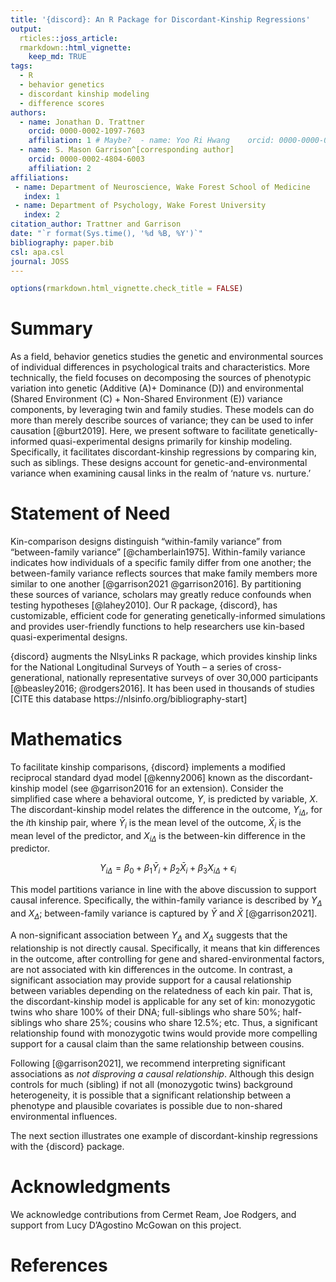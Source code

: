 ```yaml
---
title: '{discord}: An R Package for Discordant-Kinship Regressions'
output:
  rticles::joss_article:
  rmarkdown::html_vignette:
    keep_md: TRUE
tags:
  - R
  - behavior genetics
  - discordant kinship modeling
  - difference scores
authors:
  - name: Jonathan D. Trattner
    orcid: 0000-0002-1097-7603
    affiliation: 1 # Maybe?  - name: Yoo Ri Hwang    orcid: 0000-0000-0000-0000    affiliation: 2
  - name: S. Mason Garrison^[corresponding author]
    orcid: 0000-0002-4804-6003
    affiliation: 2
affiliations:
 - name: Department of Neuroscience, Wake Forest School of Medicine
   index: 1
 - name: Department of Psychology, Wake Forest University
   index: 2
citation_author: Trattner and Garrison
date: "`r format(Sys.time(), '%d %B, %Y')`"
bibliography: paper.bib
csl: apa.csl
journal: JOSS
---
```


```r
options(rmarkdown.html_vignette.check_title = FALSE)
```

# Summary

As a field, behavior genetics studies the genetic and environmental sources of individual differences in psychological traits and characteristics. More technically, the field focuses on decomposing the sources of phenotypic variation into genetic (Additive (A)+ Dominance (D)) and environmental (Shared Environment (C) + Non-Shared Environment (E)) variance components, by leveraging twin and family studies. These models can do more than merely describe sources of variance; they can be used to infer causation [@burt2019].
Here, we present software to facilitate genetically-informed quasi-experimental designs primarily for kinship modeling.  Specifically, it facilitates discordant-kinship regressions by comparing kin, such as siblings. These designs account for genetic-and-environmental variance when examining causal links in the realm of 'nature vs. nurture.'


<!-- alt 

Behavior genetics involves examining the genetic and environmental sources peoples' behavior. 
Specifically, it leverages genetic and environmental differences to better understand individual variation. Classic methods focus upon description, often by comparing different kinds of twins. 
However, behavior genetics can do so much more than merely compare twins. It can be used to evaluate causal claims using any kind of kinship groups, cousins, siblings, etc. In this package, we provide a series of tools to harness the power of behavior genetics, using publicly available data.

 Although randomized
studies on identical twins are the gold standard to determine causality,
they are not always feasible due to small sample sizes and high costs.
As an alternative, our team has developed a quasi-experimental paradigm
(Garrison & Rodgers, 2016) that allows us to control for
gene-and-environmental variance among kinship pairs (siblings, cousins,
etc.) and shed light on causal relationships arising from the "nature
vs. nurture" debate. The crux of this paradigm relies on the
discordant-kinship model, which in turn requires specifically structured data. 
In addition, given the growing interest in limiting underpowered studies, 
we also include simulation functions so that researcher can create custom simulated data.--> 

# Statement of Need

<!-- `discord` is an R package that provides functions for discordant kinship
modeling and other sibling-based quasi-experimental designs. It has
highly customizable, efficient code for generating genetically-informed
simulations and provides user-friendly functions to perform
discordant-kinship regressions. It integrates seamlessly with the
NlsyLinks R package, which provides kinship links for the National
Longitudinal Survey of Youth -- a cross-generational, nationally
representative survey of over 30,000 participants for up to 35 years
[@beasley_nlsylinks_2016]. It has been used in previous publications
(cite, Mason, cite!) and supports the principles of tidy data
[@wickham2014] utilizing the broom package [@robinson2020] to report
model coefficients. -->

Kin-comparison designs distinguish "within-family variance" from "between-family variance" [@chamberlain1975]. Within-family variance indicates how individuals of a specific family differ from one another; the between-family variance reflects sources that make family members more similar to one another [@garrison2021 @garrison2016]. By partitioning these sources of variance, scholars may greatly reduce confounds when testing hypotheses [@lahey2010]. Our R package, {discord}, has customizable, efficient code for generating genetically-informed simulations and provides user-friendly functions to help researchers use kin-based quasi-experimental designs. 

{discord} augments the NlsyLinks R package, which provides kinship links for the National Longitudinal Surveys of Youth -- a series of cross-generational, nationally representative surveys of over 30,000 participants [@beasley2016; @rodgers2016]. It has been used in thousands of studies [CITE this database https://nlsinfo.org/bibliography-start]

# Mathematics

<!-- The core of the discordant kinship model can be explained with a
simplistic case where a behavioral outcome $Y$ is predicted by one
variable $X$, the discord regression model relates the difference in
that outcome, $Y_{i\Delta}$, for a given kinship pair, indexed as $i$,
in the following model, where $X_{i\Delta}$ is the difference in the
predictor.

$\mathrm{Y_{i\Delta}} = \beta_{0} + \beta_{1}\mathrm{\bar{Y_{i}}} + \beta_{2}\mathrm{\bar{X_{i}}} + \beta_{3}\mathrm{X_{i\Delta}}$

where,

$\mathrm{Y_{i\Delta}} = \mathrm{Y_{i,1}} - \mathrm{Y_{i,2}}$

$\mathrm{X_{i\Delta}} = \mathrm{X_{i,1}} - \mathrm{X_{i,2}}$

and $1$ and $2$ identify the individuals within the kinship pair,
defined by

$\mathrm{Y_{i,1}} > \mathrm{Y_{i,2}}$

$\mathrm{X_{i,1}} > \mathrm{X_{i,2}}$ 

-->
To facilitate kinship comparisons, {discord} implements a modified reciprocal standard dyad model [@kenny2006] known as the discordant-kinship model (see @garrison2016 for an extension). Consider the simplified case where a behavioral outcome, $Y$, is predicted by variable, $X$. The discordant-kinship model relates the difference in the outcome, $Y_{i\Delta}$, for the $i\text{th}$ kinship pair, where $\bar{Y}_i$ is the mean level of the outcome, $\bar{X}_i$ is the mean level of the predictor, and $X_{i\Delta}$ is the between-kin difference in the predictor.

$$
Y_{i\Delta} = \beta_0 + \beta_1 \bar{Y}_i + \beta_2 \bar{X}_i + \beta_3 X_{i\Delta} + \epsilon_i
$$

This model partitions variance in line with the above discussion to support causal inference. Specifically, the within-family variance is described by $Y_{\Delta}$ and $X_{\Delta}$; between-family variance is captured by $\bar{Y}$ and $\bar{X}$ [@garrison2021].

A non-significant association between $Y_\Delta$ and $X_\Delta$ suggests that the relationship is not directly causal. Specifically, it means that kin differences in the outcome, after controlling for gene and shared-environmental factors, are not associated with kin differences in the outcome. In contrast, a significant association may provide support for a causal relationship between variables depending on the relatedness of each kin pair. That is, the discordant-kinship model is applicable for any set of kin: monozygotic twins who share 100% of their DNA; full-siblings who share 50%; half-siblings who share 25%; cousins who share 12.5%; etc. Thus, a significant relationship found with monozygotic twins would provide more compelling support for a causal claim than the same relationship between cousins.

Following [@garrison2021], we recommend interpreting significant associations as *not disproving a causal relationship*. Although this design controls for much (sibling) if not all (monozygotic twins) background heterogeneity, it is possible that a significant relationship between a phenotype and plausible covariates is possible due to non-shared environmental influences.

The next section illustrates one example of discordant-kinship regressions with the {discord} package.



# Acknowledgments

We acknowledge contributions from Cermet Ream, Joe Rodgers, and support from Lucy D'Agostino McGowan on this project.

# References
